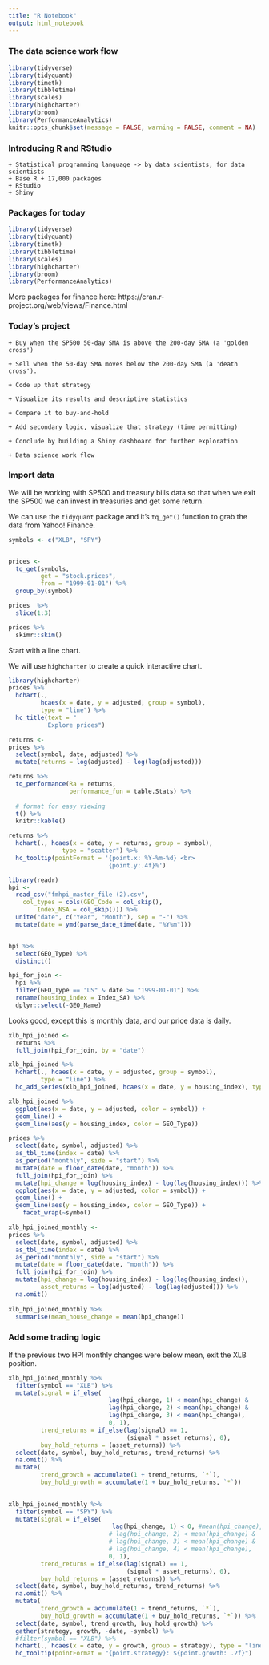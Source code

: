 ```yaml
---
title: "R Notebook"
output: html_notebook
---
```


### The data science work flow

```r

library(tidyverse)
library(tidyquant)
library(timetk)
library(tibbletime)
library(scales)
library(highcharter)
library(broom)
library(PerformanceAnalytics)
knitr::opts_chunk$set(message = FALSE, warning = FALSE, comment = NA)
```


### Introducing R and RStudio

    + Statistical programming language -> by data scientists, for data scientists
    + Base R + 17,000 packages
    + RStudio
    + Shiny
  

### Packages for today


```r
library(tidyverse)
library(tidyquant)
library(timetk)
library(tibbletime)
library(scales)
library(highcharter)
library(broom)
library(PerformanceAnalytics)
```

More packages for finance here:
https://cran.r-project.org/web/views/Finance.html

### Today's project


    + Buy when the SP500 50-day SMA is above the 200-day SMA (a 'golden cross')
    
    + Sell when the 50-day SMA moves below the 200-day SMA (a 'death cross'). 

    + Code up that strategy

    + Visualize its results and descriptive statistics

    + Compare it to buy-and-hold
    
    + Add secondary logic, visualize that strategy (time permitting)

    + Conclude by building a Shiny dashboard for further exploration
    
    + Data science work flow


### Import data 

We will be working with SP500 and treasury bills data so that when we exit the SP500 we can invest in treasuries and get some return.

We can use the `tidyquant` package and it's `tq_get()` function to grab the data from Yahoo! Finance. 

```r

symbols <- c("XLB", "SPY")


prices <- 
  tq_get(symbols, 
         get = "stock.prices",
         from = "1999-01-01") %>% 
  group_by(symbol)

prices  %>% 
  slice(1:3)

prices %>% 
  skimr::skim()
```


Start with a line chart.

We will use `highcharter` to create a quick interactive chart.

```r
library(highcharter)
prices %>%
  hchart(., 
         hcaes(x = date, y = adjusted, group = symbol),
         type = "line") %>% 
  hc_title(text = "
           Explore prices")
```


```r
returns <- 
prices %>% 
  select(symbol, date, adjusted) %>% 
  mutate(returns = log(adjusted) - log(lag(adjusted)))

```

```r
returns %>% 
  tq_performance(Ra = returns,
                 performance_fun = table.Stats) %>% 
  
  # format for easy viewing
  t() %>% 
  knitr::kable()
```


```r
returns %>% 
  hchart(., hcaes(x = date, y = returns, group = symbol),
               type = "scatter") %>% 
  hc_tooltip(pointFormat = '{point.x: %Y-%m-%d} <br>
                            {point.y:.4f}%')
```



```r
library(readr)
hpi <- 
  read_csv("fmhpi_master_file (2).csv", 
    col_types = cols(GEO_Code = col_skip(), 
        Index_NSA = col_skip())) %>% 
  unite("date", c("Year", "Month"), sep = "-") %>% 
  mutate(date = ymd(parse_date_time(date, "%Y%m")))


hpi %>%
  select(GEO_Type) %>% 
  distinct()
```

```r
hpi_for_join <- 
  hpi %>% 
  filter(GEO_Type == "US" & date >= "1999-01-01") %>% 
  rename(housing_index = Index_SA) %>% 
  dplyr::select(-GEO_Name)
```

Looks good, except this is monthly data, and our price data is daily. 

```r
xlb_hpi_joined <- 
  returns %>% 
  full_join(hpi_for_join, by = "date")
```

```r
xlb_hpi_joined %>% 
  hchart(., hcaes(x = date, y = adjusted, group = symbol),
         type = "line") %>%
  hc_add_series(xlb_hpi_joined, hcaes(x = date, y = housing_index), type = "line")

xlb_hpi_joined %>%
  ggplot(aes(x = date, y = adjusted, color = symbol)) +
  geom_line() +
  geom_line(aes(y = housing_index, color = GEO_Type))
```

```r
prices %>% 
  select(date, symbol, adjusted) %>%
  as_tbl_time(index = date) %>% 
  as_period("monthly", side = "start") %>%
  mutate(date = floor_date(date, "month")) %>% 
  full_join(hpi_for_join) %>% 
  mutate(hpi_change = log(housing_index) - log(lag(housing_index))) %>% 
  ggplot(aes(x = date, y = adjusted, color = symbol)) +
  geom_line() +
  geom_line(aes(y = housing_index, color = GEO_Type)) +
    facet_wrap(~symbol)
```

```r
xlb_hpi_joined_monthly <-
prices %>% 
  select(date, symbol, adjusted) %>%
  as_tbl_time(index = date) %>% 
  as_period("monthly", side = "start") %>%
  mutate(date = floor_date(date, "month")) %>% 
  full_join(hpi_for_join) %>% 
  mutate(hpi_change = log(housing_index) - log(lag(housing_index)),
         asset_returns = log(adjusted) - log(lag(adjusted))) %>% 
  na.omit()
  
xlb_hpi_joined_monthly %>% 
  summarise(mean_house_change = mean(hpi_change))
```

### Add some trading logic

If the previous two HPI monthly changes were below mean, exit the XLB position.

```r
xlb_hpi_joined_monthly %>%
  filter(symbol == "XLB") %>% 
  mutate(signal = if_else(
                            lag(hpi_change, 1) < mean(hpi_change) &
                            lag(hpi_change, 2) < mean(hpi_change) &
                            lag(hpi_change, 3) < mean(hpi_change),
                            0, 1),
         trend_returns = if_else(lag(signal) == 1, 
                                 (signal * asset_returns), 0),
         buy_hold_returns = (asset_returns)) %>% 
  select(date, symbol, buy_hold_returns, trend_returns) %>%
  na.omit() %>% 
  mutate(
         trend_growth = accumulate(1 + trend_returns, `*`),
         buy_hold_growth = accumulate(1 + buy_hold_returns, `*`))
  
```

```r
xlb_hpi_joined_monthly %>%
  filter(symbol == "SPY") %>% 
  mutate(signal = if_else(
                             lag(hpi_change, 1) < 0, #mean(hpi_change), #&
                            # lag(hpi_change, 2) < mean(hpi_change) &
                            # lag(hpi_change, 3) < mean(hpi_change) &
                            # lag(hpi_change, 4) < mean(hpi_change),
                            0, 1),
         trend_returns = if_else(lag(signal) == 1, 
                                 (signal * asset_returns), 0),
         buy_hold_returns = (asset_returns)) %>% 
  select(date, symbol, buy_hold_returns, trend_returns) %>%
  na.omit() %>% 
  mutate(
         trend_growth = accumulate(1 + trend_returns, `*`),
         buy_hold_growth = accumulate(1 + buy_hold_returns, `*`)) %>%
  select(date, symbol, trend_growth, buy_hold_growth) %>%
  gather(strategy, growth, -date, -symbol) %>% 
  #filter(symbol == "XLB") %>% 
  hchart(., hcaes(x = date, y = growth, group = strategy), type = "line") %>% 
  hc_tooltip(pointFormat = "{point.strategy}: ${point.growth: .2f}")
  
```

